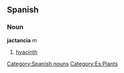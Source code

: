 == Spanish == 
=== Noun === 
'''jactancia''' ''m'' 
# [[hyacinth]] 
[[Category:Spanish nouns]]
[[Category:Es:Plants]]